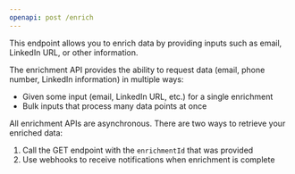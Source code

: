 ```yaml
---
openapi: post /enrich
---
```


This endpoint allows you to enrich data by providing inputs such as email, LinkedIn URL, or other information.

The enrichment API provides the ability to request data (email, phone number, LinkedIn information) in multiple ways:

- Given some input (email, LinkedIn URL, etc.) for a single enrichment
- Bulk inputs that process many data points at once

All enrichment APIs are asynchronous. There are two ways to retrieve your enriched data:

1. Call the GET endpoint with the `enrichmentId` that was provided
2. Use webhooks to receive notifications when enrichment is complete